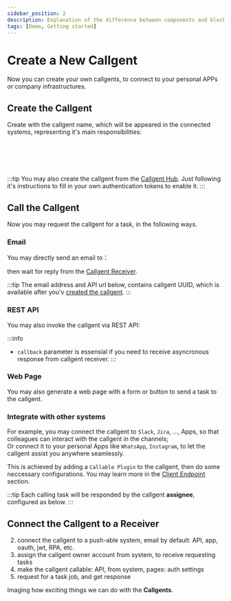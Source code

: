 ```yaml
---
sidebar_position: 2
description: Explanation of the difference between components and blocks on a practical example
tags: [Demo, Getting started]
---
```


# Create a New Callgent


Now you can create your own callgents, to connect to your personal APPs or company infrastructures.

## Create the Callgent

Create with the callgent name, which will be appeared in the connected systems, representing it's main responsibilities:

<pre> 
<App>
    <CreateCallgent />
</App>
</pre>

:::tip
You may also create the callgent from the [Callgent Hub](../advanced-topics/callgent-hub.md). Just following it's instructions to fill in your own authentication tokens to enable it.
:::

## Call the Callgent

Now you may request the callgent for a task, in the following ways.

### Email

You may directly send an email to：<App><Email /></App> 
 
then wait for reply from the [Callgent Receiver](#connect-the-callgent-to-a-receiver).

:::tip
The email address and API url below, contains callgent UUID, which is available after you'v [created the callgent](#create-a-new-callgent).
:::

### REST API

You may also invoke the callgent via REST API:
<App><RestApi/></App>


:::info
- `callback` parameter is essensial if you need to receive asyncronous response from callgent receiver.
:::

### Web Page

You may also generate a web page with a form or button to send a task to the callgent.

### Integrate with other systems

For example, you may connect the callgent to `Slack`, `Jira`, ..., Apps, so that colleagues can interact with the callgent in the channels;  
Or connect it to your personal Apps like `WhatsApp`, `Instagram`, to let the callgent assist you anywhere seamlessly.

This is achieved by adding a `Callable Plugin` to the callgent, then do some neccessary configurations. You may learn more in the [Client Endpoint](../advanced-topics/callgent-endpoints/client-endpoint) section.

:::tip 
Each calling task will be responded by the callgent **assignee**, configured as below.
:::

## Connect the Callgent to a Receiver



2. connect the callgent to a push-able system, email by default: API, app, oauth, jwt, RPA, etc.
3. assign the callgent owner account from system, to receive requesting tasks
4. make the callgent callable: API, from system, pages: auth settings
5. request for a task job, and get response

Imaging how exciting things we can do with the **Callgents**.
